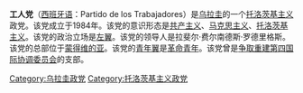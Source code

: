 '''工人党'''（[[西班牙语|西班牙语]]：Partido de los Trabajadores）是[[乌拉圭|乌拉圭]]的一个[[托洛茨基主义|托洛茨基主义]]政党。该党成立于1984年。该党的意识形态是[[共产主义|共产主义]]、[[马克思主义|马克思主义]]、[[托洛茨基主义|托洛茨基主义]]。该党的政治立场是[[左翼|左翼]]。该党的领导人是拉斐尔·费尔南德斯·罗德里格斯。该党的总部位于[[蒙得维的亚|蒙得维的亚]]。该党的[[青年翼|青年翼]]是[[革命青年|革命青年]]。该党曾是[[争取重建第四国际协调委员会|争取重建第四国际协调委员会]]的支部。
{{乌拉圭政党}}
[[Category:乌拉圭政党|Category:乌拉圭政党]]
[[Category:托洛茨基主义政党|Category:托洛茨基主义政党]]